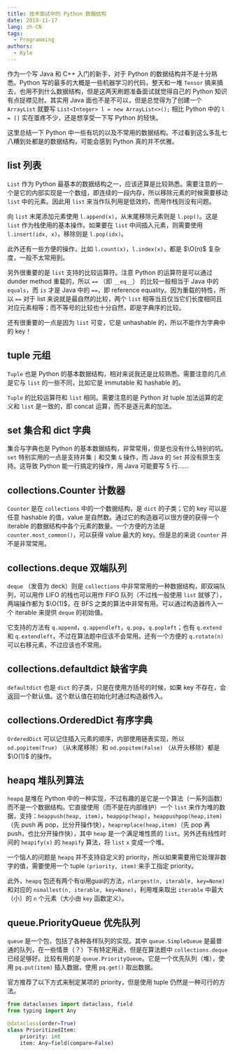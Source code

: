 ```yaml
---
title: 技术面试中的 Python 数据结构
date: 2019-11-17
lang: zh-CN
tags:
  - Programming
authors:
  - Kyle
---
```


作为一个写 Java 和 C++ 入门的新手，对于 Python 的数据结构并不是十分熟悉。Python 写的最多的大概是一些机器学习的代码，整天和一堆 `Tensor` 搞来搞去，也用不到什么数据结构，但是这两天刷题准备面试就觉得自己的 Python 知识有点捉襟见肘。其实用 Java 面也不是不可以，但是总觉得为了创建一个 `ArrayList` 就要写 `List<Integer> l = new ArrayList<>();` 相比 Python 中的 `l = []` 实在蛋疼不少，还是想享受一下写 Python 的轻快。

这里总结一下 Python 中一些有坑的以及不常用的数据结构。不过看到这么多乱七八糟到处都是的数据结构，可能会感到 Python 真的并不优雅。

## list 列表

`List` 作为 Python 最基本的数据结构之一，应该还算是比较熟悉。需要注意的一个是它的内部实现是一个数组，即连续的一段内存，所以移除元素的时候需要移动 `list` 中的元素。因此用 `list` 来当作队列用是低效的，而用作栈则没有问题。

向 `list` 末尾添加元素使用 `l.append(x)`，从末尾移除元素则是 `l.pop()`。这是 `list` 作为栈使用的基本操作。如果要在 `list` 中间插入元素，则需要使用 `l.insert(idx, x)`，移除则是 `l.pop(idx)`。

此外还有一些方便的操作，比如 `l.count(x)`，`l.index(x)`，都是 $\O(n)$ 复杂度，一般不太常用到。

另外很重要的是 `list` 支持的比较运算符。注意 Python 的运算符是可以通过 dunder method 重载的，所以 `==` （即 `__eq__`） 的比较一般相当于 Java 中的 `equals`，而 `is` 才是 Java 中的 `==`，即 reference equality。因为重载的特性，所以 `==` 对于 list 来说就是最自然的比较，两个 `list` 相等当且仅当它们长度相同且对应元素相等；而不等号的比较也十分自然，即是字典序的比较。

还有很重要的一点是因为 `list` 可变，它是 unhashable 的，所以不能作为字典中的 key！

## tuple 元组

`Tuple` 也是 Python 的基本数据结构，相对来说我还是比较熟悉。需要注意的几点是它与 `list` 的一些不同，比如它是 immutable 和 hashable 的。

`Tuple` 的比较运算符和 `list` 相同。需要注意的是 Python 对 tuple 加法运算的定义和 `list` 是一致的，即 concat 运算，而不是逐元素的加法。

## set 集合和 dict 字典

集合与字典也是 Python 的基本数据结构，非常常用，但是也没有什么特别的坑。`set` 特别实用的一点是支持并集 `|`
和交集 `&` 操作，而 Java 的 `Set` 并没有原生支持。这导致 Python 能一行搞定的操作，用 Java 可能要写 5 行……

## collections.Counter 计数器

`Counter` 是在 `collections` 中的一个数据结构，是 `dict` 的子类；它的 key 可以是任意 hashable 的值，value 是自然数。通过它的构造器可以很方便的获得一个 iterable 的数据结构中各个元素的数量。一个方便的方法是 `counter.most_common()`，可以获得 value 最大的 key。但是总的来说 `Counter` 并不是非常常用。

## collections.deque 双端队列

`deque` （发音为 deck）则是 `collections` 中非常常用的一种数据结构，即双端队列，可以用作 LIFO 的栈也可以用作 FIFO 队列（不过栈一般使用 `list` 就够了），两端操作都为 $\O(1)$，在 BFS 之类的算法中非常有用。可以通过构造器传入一个 iterable 来提供 `deque` 的初始值。

它支持的方法有 `q.append`，`q.appendleft`，`q.pop`，`q.popleft`；也有 `q.extend` 和 `q.extendleft`，不过在算法题中应该不会常用。还有一个方便的 `q.rotate(n)` 可以右移元素，不过应该也不常用。

## collections.defaultdict 缺省字典

`defaultdict` 也是 `dict` 的子类，只是在使用方括号的时候，如果 key 不存在，会返回一个默认值。这个默认值在初始化时通过构造器传入。

## collections.OrderedDict 有序字典

`OrderedDict` 可以记住插入元素的顺序，内部使用链表实现，所以 `od.popitem(True)` （从末尾移除）和 `od.popitem(False)` （从开头移除）都是 $\O(1)$ 的操作。

## heapq 堆队列算法

`heapq` 是堆在 Python 中的一种实现，不过有趣的是它是一个算法（一系列函数）而不是一个数据结构。它直接使用（而不是在内部维护）一个 `list` 来作为堆的数据，支持：`heappush(heap, item)`，`heappop(heap)`，`heappushpop(heap,item)`（先 push 再 pop，比分开操作快），`heapreplace(heap,item)`（先 pop 再 push，也比分开操作快），其中 `heap` 是一个满足堆性质的 `list`。另外还有线性时间的 `heapify(x)` 的 `heapify` 算法，将 `list` `x` 变成一个堆。

一个恼人的问题是 `heapq` 并不支持自定义的 priority，所以如果需要用它处理非数字的值，需要使用一个 tuple `(priority, item)` 来手工指定 priority。

此外，`heapq` 包还有两个有qi用guai的方法，`nlargest(n, iterable, key=None)` 和对应的 `nsmallest(n, iterable, key=None)`，利用堆来取出 `iterable` 中最大（小）的 `n` 个元素（大小由 `key` 函数定义）。

## queue.PriorityQueue 优先队列

`queue` 是一个包，包括了各种各样队列的实现。其中 `queue.SimpleQueue` 是最普通的队列，在一些情景（？）下有特定用途，但是在算法题中 `collections.deque` 已经足够好。比较有用的是 `queue.PriorityQueue`。它是一个优先队列（堆），使用 `pq.put(item)` 插入数据，使用 `pq.get()` 取出数据。

官方推荐了以下方式来制定某项的 priority，但是使用 tuple 仍然是一种可行的方法。

```python {6}
from dataclasses import dataclass, field
from typing import Any

@dataclass(order=True)
class PrioritizedItem:
    priority: int
    item: Any=field(compare=False)
```

